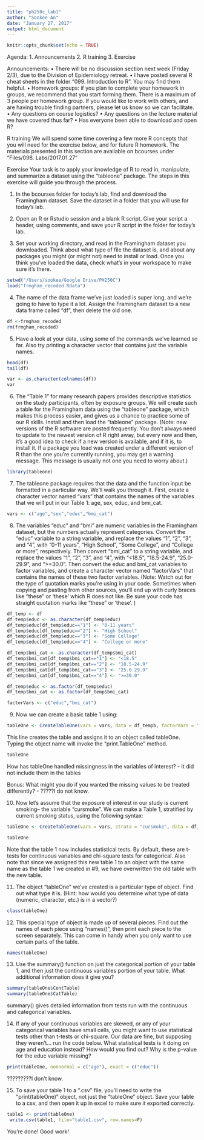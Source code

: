 ```yaml
---
title: "ph250c_lab1"
author: "Sookee An"
date: "January 27, 2017"
output: html_document
---
```


```r
knitr::opts_chunk$set(echo = TRUE)
```


Agenda: 
1.	Announcements
2.	R training
3.	Exercise

Announcements:
•	There will be no discussion section next week (Friday 2/3), due to the Division of Epidemiology retreat. 
•	I have posted several R cheat sheets in the folder “099. Introduction to R”. You may find them helpful.
•	Homework groups: if you plan to complete your homework in groups, we recommend that you start forming them. There is a maximum of 3 people per homework group. If you would like to work with others, and are having trouble finding partners, please let us know so we can facilitate.
•	Any questions on course logistics?
•	Any questions on the lecture material we have covered thus far?
•	Has everyone been able to download and open R? 

R training
We will spend some time covering a few more R concepts that you will need for the exercise below, and for future R homework. The materials presented in this section are available on bcourses under “Files/098. Labs/2017.01.27”

Exercise
Your task is to apply your knowledge of R to read in, manipulate, and summarize a dataset using the “tableone” package. The steps in this exercise will guide you through the process. 

1.	In the bcourses folder for today's lab, find and download the Framingham dataset. Save the dataset in a folder that you will use for today's lab.

2.	Open an R or Rstudio session and a blank R script. Give your script a header, using comments, and save your R script in the folder for today's lab. 

3.	Set your working directory, and read in the Framingham dataset you downloaded. Think about what type of file the dataset is, and about any packages you might (or might not) need to install or load. Once you think you've loaded the data, check what's in your workspace to make sure it's there. 
```r
setwd("/Users/sookee/Google Drive/PH250C")
load("frmgham_recoded.Rdata")
```

4.	The name of the data frame we've just loaded is super long, and we're going to have to type it a lot. Assign the Framingham dataset to a new data frame called "df", then delete the old one. 
```r
df <-frmgham_recoded
rm(frmgham_recoded)
```

5.	Have a look at your data, using some of the commands we've learned so far. Also try printing a character vector that contains just the variable names.  
```r
head(df)
tail(df)

var <- as.character(colnames(df))
var
```

6.	The "Table 1" for many research papers provides descriptive statistics on the study participants, often by exposure groups. We will create such a table for the Framingham data using the "tableone" package, which makes this process easier, and gives us a chance to practice some of our R skills. Install and then load the "tableone" package. (Note: new versions of the R software are posted frequently. You don't always need to update to the newest version of R right away, but every now and then, it's a good idea to check if a new version is available, and if it is, to install it. If a package you load was created under a different version of R than the one you're currently running, you may get a warning message. This message is usually not one you need to worry about.)
```r
library(tableone) 
```


7.	The tableone package requires that the data and the function input be formatted in a particular way. We'll walk you through it. First, create a character vector named "vars" that contains the names of the variables that we will put in our Table 1: age, sex, educ, and bmi_cat. 
```r
vars <- c("age","sex","educ","bmi_cat")
```

8.	The variables "educ" and "bmi" are numeric variables in the Framingham dataset, but the numbers actually represent categories. Convert the "educ" variable to a string variable, and replace the values "1", "2", "3", and "4", with "0-11 years", "High School", "Some College", and "College or more", respectively. Then convert "bmi_cat" to a string variable, and replace the values "1", "2", "3", and "4", with "<18.5", "18.5-24.9", "25.0-29.9", and ">=30.0". Then convert the educ and bmi_cat variables to factor variables, and create a character vector named "factorVars" that contains the names of these two factor variables. (Note: Watch out for the type of quotation marks you’re using in your code. Sometimes when copying and pasting from other sources, you’ll end up with curly braces like “these” or ‘these’ which R does not like. Be sure your code has straight quotation marks like "these" or 'these'. )
```r
df_temp <- df
df_temp$educ <- as.character(df_temp$educ)
df_temp$educ[df_temp$educ=="1"] <- "0-11 years"
df_temp$educ[df_temp$educ=="2"] <- "High School"
df_temp$educ[df_temp$educ=="3"] <- "Some College"
df_temp$educ[df_temp$educ=="4"] <- "College or more"

df_temp$bmi_cat <- as.character(df_temp$bmi_cat)
df_temp$bmi_cat[df_temp$bmi_cat=="1"] <- "<18.5"
df_temp$bmi_cat[df_temp$bmi_cat=="2"] <- "18.5-24.9"
df_temp$bmi_cat[df_temp$bmi_cat=="3"] <- "25.0-29.9"
df_temp$bmi_cat[df_temp$bmi_cat=="4"] <- ">=30.0"

df_temp$educ <- as.factor(df_temp$educ)
df_temp$bmi_cat <- as.factor(df_temp$bmi_cat)

factorVars <- c("educ","bmi_cat")
```

9.	Now we can create a basic table 1 using: 

```r
tableOne <- CreateTableOne(vars = vars, data = df_tempb, factorVars = factorVars)
```

This line creates the table and assigns it to an object called tableOne. Typing the object name will invoke the "print.TableOne" method. 

```r
tableOne
```

####################################################################################
How has tableOne handled missingness in the variables of interest?
 - It did not include them in the tables
 
Bonus: What might you do if you wanted the missing values to be treated differently?
 - ?????I do not know. 

####################################################################################


10.	Now let's assume that the exposure of interest in our study is current smoking-- the variable "cursmoke". We can make a Table 1, stratified by current smoking status, using the following syntax:
```r
tableOne <- CreateTableOne(vars = vars, strata = "cursmoke", data = df_temp, factorVars = factorVars)

tableOne
```
Note that the table 1 now includes statistical tests. By default, these are t-tests for continuous variables and chi-square tests for categorical. Also note that since we assigned this new table 1 to an object with the same name as the table 1 we created in #9, we have overwritten the old table with the new table. 

11.	The object "tableOne" we've created is a particular type of object. Find out what type it is. (Hint: how would you determine what type of data (numeric, character, etc.) is in a vector?)
```r
class(tableOne)
```



12.	This special type of object is made up of several pieces. Find out the names of each piece using "names()", then print each piece to the screen separately. This can come in handy when you only want to use certain parts of the table.
```r
names(tableOne)
```

13.	Use the summary() function on just the categorical portion of your table 1, and then just the continuous variables portion of your table. What additional information does it give you?
```r
summary(tableOne$ContTable)
summary(tableOne$CatTable)
```
summary() gives detailed information from tests run with the continuous and categorical variables. 

14.	If any of your continuous variables are skewed, or any of your categorical variables have small cells, you might want to use statistical tests other than t-tests or chi-square. Our data are fine, but supposing they weren't... run the code below. What statistical tests is it doing on age and education instead? How would you find out? Why is the p-value for the educ variable missing?

```r
print(tableOne, nonnormal = c("age"), exact = c("educ"))
```

?????????I don't know.

15.	To save your table 1 to a ".csv" file, you'll need to write the "print(tableOne)" object, not just the "tableOne" object. Save your table to a csv, and then open it up in excel to make sure it exported correctly. 
```r
table1 <- print(tableOne)
 write.csv(table1, file="table1.csv", row.names=F)
```

You're done! Good work!

